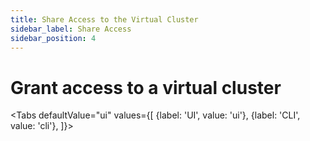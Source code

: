 ```yaml
---
title: Share Access to the Virtual Cluster
sidebar_label: Share Access
sidebar_position: 4
---
```



# Grant access to a virtual cluster

<Tabs
    defaultValue="ui"
    values={[
      {label: 'UI', value: 'ui'},
      {label: 'CLI', value: 'cli'},
    ]}>
    <TabItem value="ui">
      <PartialVirtualClusterShareUI/>
    </TabItem>
    <TabItem value="cli">
      <PartialVirtualClusterShareCLI/>
    </TabItem>
</Tabs>
